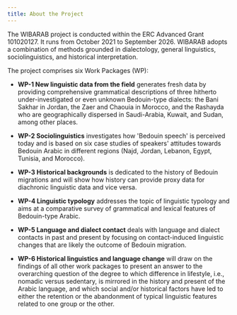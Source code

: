 ```yaml
---
title: About the Project
---
```


The WIBARAB project is conducted within the ERC Advanced Grant 101020127. It runs from October 2021
to September 2026. WIBARAB adopts a combination of methods grounded in dialectology, general
linguistics, sociolinguistics, and historical interpretation.

The project comprises six Work Packages (WP):

- **WP-1 New linguistic data from the field** generates fresh data by providing comprehensive
  grammatical descriptions of three hitherto under-investigated or even unknown Bedouin-type
  dialects: the Bani Sakhar in Jordan, the Zaer and Chaouia in Morocco, and the Rashayda who are
  geographically dispersed in Saudi-Arabia, Kuwait, and Sudan, among other places.

- **WP-2 Sociolinguistics** investigates how 'Bedouin speech' is perceived today and is based on six
  case studies of speakers' attitudes towards Bedouin Arabic in different regions (Najd, Jordan,
  Lebanon, Egypt, Tunisia, and Morocco).

- **WP-3 Historical backgrounds** is dedicated to the history of Bedouin migrations and will show
  how history can provide proxy data for diachronic linguistic data and vice versa.

- **WP-4 Linguistic typology** addresses the topic of linguistic typology and aims at a comparative
  survey of grammatical and lexical features of Bedouin-type Arabic.

- **WP-5 Language and dialect contact** deals with language and dialect contacts in past and present
  by focusing on contact-induced linguistic changes that are likely the outcome of Bedouin
  migration.

- **WP-6 Historical linguistics and language change** will draw on the findings of all other work
  packages to present an answer to the overarching question of the degree to which difference in
  lifestyle, i.e., nomadic versus sedentary, is mirrored in the history and present of the Arabic
  language, and which social and/or historical factors have led to either the retention or the
  abandonment of typical linguistic features related to one group or the other.
